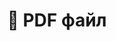 ---
title: 📑 PDF файл
description: Этот раздел ещё не готов, но мы уже активно работаем над его подготовкой!
tag: PRO | 0.00%
---